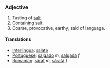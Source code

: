 ===Adjective===

#Tasting of [[salt]].
#Containing [[salt]].
#Coarse, provocative, earthy; said of language.

====Translations====
*[[Interlingua]]: [[salate]]
*[[Portuguese]]: [[salgado]] ''m'', [[salgada]] ''f''
*[[Romanian]]: [[sărat]] ''m'', [[sărată]] ''f''